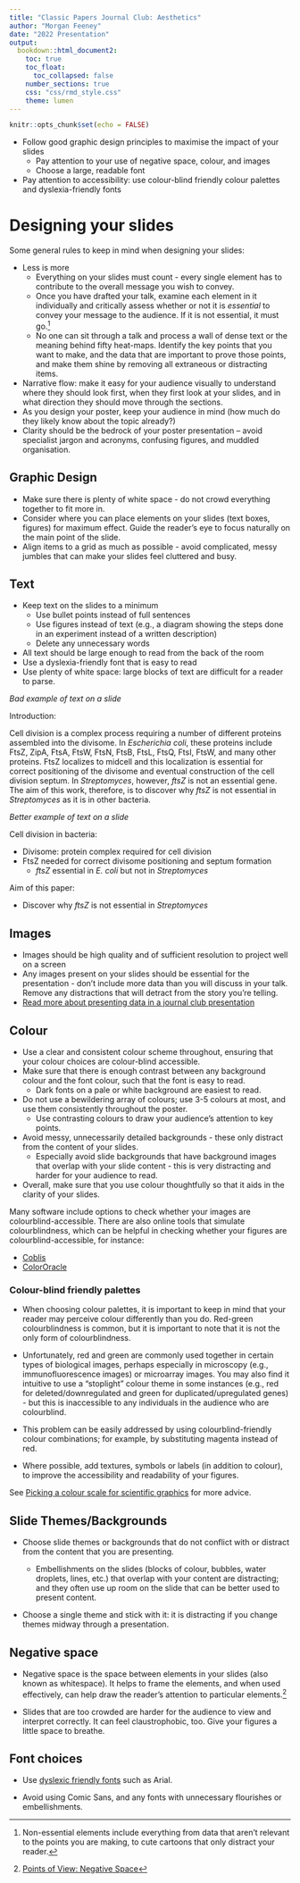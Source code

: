 ```yaml
---
title: "Classic Papers Journal Club: Aesthetics"
author: "Morgan Feeney"
date: "2022 Presentation"
output: 
  bookdown::html_document2:
    toc: true
    toc_float:
      toc_collapsed: false
    number_sections: true
    css: "css/rmd_style.css"
    theme: lumen    
---
```


```r
knitr::opts_chunk$set(echo = FALSE)
```

<div id="summary">
- Follow good graphic design principles to maximise the impact of your slides
  - Pay attention to your use of negative space, colour, and images
  - Choose a large, readable font
- Pay attention to accessibility: use colour-blind friendly colour palettes and dyslexia-friendly fonts
</div>



# Designing your slides

Some general rules to keep in mind when designing your slides:

- Less is more
  - Everything on your slides must count - every single element has to contribute to the overall message you wish to convey. 
  - Once you have drafted your talk, examine each element in it individually and critically assess whether or not it is *essential* to convey your message to the audience. If it is not essential, it must go.^[Non-essential elements include everything from data that aren't relevant to the points you are making, to cute cartoons that only distract your reader.]
  - No one can sit through a talk and process a wall of dense text or the meaning behind fifty heat-maps. Identify the key points that you want to make, and the data that are important to prove those points, and make them shine by removing all extraneous or distracting items.
- Narrative flow: make it easy for your audience visually to understand where they should look first, when they first look at your slides, and in what direction they should move through the sections.
- As you design your poster, keep your audience in mind (how much do they likely know about the topic already?)
- Clarity should be the bedrock of your poster presentation – avoid specialist jargon and acronyms, confusing figures, and muddled organisation. 


## Graphic Design

- Make sure there is plenty of white space - do not crowd everything together to fit more in. 
- Consider where you can place elements on your slides (text boxes, figures) for maximum effect. Guide the reader's eye to focus naturally on the main point of the slide.
- Align items to a grid as much as possible - avoid complicated, messy jumbles that can make your slides feel cluttered and busy.

## Text

- Keep text on the slides to a minimum
  - Use bullet points instead of full sentences
  - Use figures instead of text (e.g., a diagram showing the steps done in an experiment instead of a written description)
  - Delete any unnecessary words
- All text should be large enough to read from the back of the room 
- Use a dyslexia-friendly font that is easy to read
- Use plenty of white space: large blocks of text are difficult for a reader to parse. 

<div id ="goofus-gallant">
<div id="goofus">
*Bad example of text on a slide*

Introduction:

Cell division is a complex process requiring a number of different proteins assembled into the divisome. In *Escherichia coli*, these proteins include FtsZ, ZipA, FtsA, FtsW, FtsN, FtsB, FtsL, FtsQ, FtsI, FtsW, and many other proteins. FtsZ localizes to midcell and this localization is essential for correct positioning of the divisome and eventual construction of the cell division septum. In *Streptomyces*, however, *ftsZ* is not an essential gene. The aim of this work, therefore, is to discover why *ftsZ* is not essential in *Streptomyces* as it is in other bacteria.

</div>

<div id="gallant">
*Better example of text on a slide*

Cell division in bacteria:

- Divisome: protein complex required for cell division
- FtsZ needed for correct divisome positioning and septum formation
  - *ftsZ* essential in *E. coli* but not in *Streptomyces*
  
Aim of this paper:

- Discover why *ftsZ* is not essential in *Streptomyces*
</div>
</div>


## Images

- Images should be high quality and of sufficient resolution to project well on a screen
- Any images present on your slides should be essential for the presentation - don't include more data than you will discuss in your talk. Remove any distractions that will detract from the story you're telling.
- [Read more about presenting data in a journal club presentation](./presentations-figures.html)


## Colour 

- Use a clear and consistent colour scheme throughout, ensuring that your colour choices are colour-blind accessible. 
- Make sure that there is enough contrast between any background colour and the font colour, such that the font is easy to read.
  - Dark fonts on a pale or white background are easiest to read.
- Do not use a bewildering array of colours; use 3-5 colours at most, and use them consistently throughout the poster. 
  - Use contrasting colours to draw your audience's attention to key points.
- Avoid messy, unnecessarily detailed backgrounds - these only distract from the content of your slides.
  - Especially avoid slide backgrounds that have background images that overlap with your slide content - this is very distracting and harder for your audience to read.
- Overall, make sure that you use colour thoughtfully so that it aids in the clarity of your slides. 

Many software include options to check whether your images are colourblind-accessible. There are also online tools that simulate colourblindness, which can be helpful in checking whether your figures are colourblind-accessible, for instance: 

- [Coblis](https://www.color-blindness.com/coblis-color-blindness-simulator/)
- [ColorOracle](https://colororacle.org/)



### Colour-blind friendly palettes

- When choosing colour palettes, it is important to keep in mind that your reader may perceive colour differently than you do. Red-green colourblindness is common, but it is important to note that it is not the only form of colourblindness. 

- Unfortunately, red and green are commonly used together in certain types of biological images, perhaps especially in microscopy (e.g., immunofluorescence images) or microarray images. You may also find it intuitive to use a "stoplight" colour theme in some instances (e.g., red for deleted/downregulated and green for duplicated/upregulated genes) - but this is inaccessible to any individuals in the audience who are colourblind.

- This problem can be easily addressed by using colourblind-friendly colour combinations; for example, by substituting magenta instead of red. 

- Where possible, add textures, symbols or labels (in addition to colour), to improve the accessibility and readability of your figures.

See [Picking a colour scale for scientific graphics](https://betterfigures.org/2015/06/23/picking-a-colour-scale-for-scientific-graphics/) for more advice.


## Slide Themes/Backgrounds

- Choose slide themes or backgrounds that do not conflict with or distract from the content that you are presenting.

  - Embellishments on the slides (blocks of colour, bubbles, water droplets, lines, etc.) that overlap with your content are distracting; and they often use up room on the slide that can be better used to present content.

- Choose a single theme and stick with it: it is distracting if you change themes midway through a presentation.


## Negative space

- Negative space is the space between elements in your slides (also known as whitespace). It helps to frame the elements, and when used effectively, can help draw the reader's attention to particular elements.^[[Points of View: Negative Space](https://www.nature.com/articles/nmeth0111-5)] 

- Slides that are too crowded are harder for the audience to view and interpret correctly. It can feel claustrophobic, too. Give your figures a little space to breathe.

## Font choices

- Use [dyslexic friendly fonts](https://www.bdadyslexia.org.uk/advice/employers/creating-a-dyslexia-friendly-workplace/dyslexia-friendly-style-guide) such as Arial. 

- Avoid using Comic Sans, and any fonts with unnecessary flourishes or embellishments.

